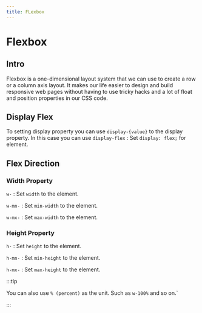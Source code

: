 ---
title: FLexbox
---


# Flexbox
## Intro 

Flexbox is a one-dimensional layout system that we can use to create a row or a column axis layout. It makes our life easier to design and build responsive web pages without having to use tricky hacks and a lot of float and position properties in our CSS code.

## Display Flex

To setting display property you can use `display-{value}` to the display property. In this case you can use `display-flex` : Set `display: flex;` for element.

## Flex Direction



<Tabs>
  <TabItem value="width" label="Width">

### Width Property

`w-` : Set `width` to the element.

`w-mn-` : Set `min-width` to the element.

`w-mx-` : Set `max-width` to the element.

</TabItem>

<TabItem value="height" label="Height">

### Height Property

`h-` : Set `height` to the element.

`h-mn-` : Set `min-height` to the element.

`h-mx-` : Set `max-height` to the element.

</TabItem>

</Tabs>


:::tip

You can also use `% (percent)` as the unit. Such as `w-100%` and so on.`

:::
